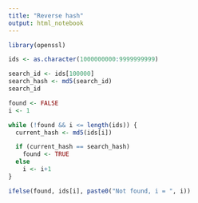 ```yaml
---
title: "Reverse hash"
output: html_notebook
---
```


```r
library(openssl)
```



```r
ids <- as.character(1000000000:9999999999)
```

```r
search_id <- ids[100000]
search_hash <- md5(search_id)
search_id
```


```r
found <- FALSE
i <- 1

while (!found && i <= length(ids)) {
  current_hash <- md5(ids[i])

  if (current_hash == search_hash)
    found <- TRUE
  else
    i <- i+1
}

ifelse(found, ids[i], paste0("Not found, i = ", i))
```




